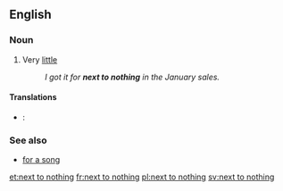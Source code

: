 ==English==

===Noun===
{{infl|en|noun|head=[[next to]] [[nothing]]}}

# {{idiom}} Very [[little]]
#: ''I got it for '''next to nothing''' in the January sales.''

====Translations====
{{trans-top|very little}}
{{trans-mid}}
* {{ttbc|Spanish}}: {{t-|es|de balde}}
{{trans-mid}}

===See also===
* [[for a song]]

[[et:next to nothing]]
[[fr:next to nothing]]
[[pl:next to nothing]]
[[sv:next to nothing]]